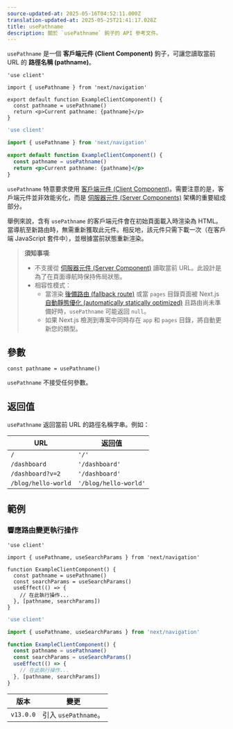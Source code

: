 ```yaml
---
source-updated-at: 2025-05-16T04:52:11.000Z
translation-updated-at: 2025-05-25T21:41:17.028Z
title: usePathname
description: 關於 `usePathname` 鉤子的 API 參考文件。
---
```


`usePathname` 是一個 **客戶端元件 (Client Component)** 鉤子，可讓您讀取當前 URL 的 **路徑名稱 (pathname)**。

```tsx filename="app/example-client-component.tsx" switcher
'use client'

import { usePathname } from 'next/navigation'

export default function ExampleClientComponent() {
  const pathname = usePathname()
  return <p>Current pathname: {pathname}</p>
}
```

```jsx filename="app/example-client-component.js" switcher
'use client'

import { usePathname } from 'next/navigation'

export default function ExampleClientComponent() {
  const pathname = usePathname()
  return <p>Current pathname: {pathname}</p>
}
```

`usePathname` 特意要求使用 [客戶端元件 (Client Component)](/docs/app/building-your-application/rendering/client-components)。需要注意的是，客戶端元件並非效能劣化，而是 [伺服器元件 (Server Components)](/docs/app/building-your-application/rendering/server-components) 架構的重要組成部分。

舉例來說，含有 `usePathname` 的客戶端元件會在初始頁面載入時渲染為 HTML。當導航至新路由時，無需重新獲取此元件。相反地，該元件只需下載一次（在客戶端 JavaScript 套件中），並根據當前狀態重新渲染。

> **須知事項**:
>
> - 不支援從 [伺服器元件 (Server Component)](/docs/app/building-your-application/rendering/server-components) 讀取當前 URL。此設計是為了在頁面導航時保持佈局狀態。
> - 相容性模式：
>   - 當渲染 [後備路由 (fallback route)](/docs/pages/api-reference/functions/get-static-paths#fallback-true) 或當 `pages` 目錄頁面被 Next.js [自動靜態優化 (automatically statically optimized)](/docs/pages/building-your-application/rendering/automatic-static-optimization) 且路由尚未準備好時，`usePathname` 可能返回 `null`。
>   - 如果 Next.js 檢測到專案中同時存在 `app` 和 `pages` 目錄，將自動更新您的類型。

## 參數

```tsx
const pathname = usePathname()
```

`usePathname` 不接受任何參數。

## 返回值

`usePathname` 返回當前 URL 的路徑名稱字串。例如：

| URL                 | 返回值               |
| ------------------- | -------------------- |
| `/`                 | `'/'`                |
| `/dashboard`        | `'/dashboard'`       |
| `/dashboard?v=2`    | `'/dashboard'`       |
| `/blog/hello-world` | `'/blog/hello-world'` |

## 範例

### 響應路由變更執行操作

```tsx filename="app/example-client-component.tsx" switcher
'use client'

import { usePathname, useSearchParams } from 'next/navigation'

function ExampleClientComponent() {
  const pathname = usePathname()
  const searchParams = useSearchParams()
  useEffect(() => {
    // 在此執行操作...
  }, [pathname, searchParams])
}
```

```jsx filename="app/example-client-component.js" switcher
'use client'

import { usePathname, useSearchParams } from 'next/navigation'

function ExampleClientComponent() {
  const pathname = usePathname()
  const searchParams = useSearchParams()
  useEffect(() => {
    // 在此執行操作...
  }, [pathname, searchParams])
}
```

| 版本       | 變更                      |
| ---------- | ------------------------- |
| `v13.0.0` | 引入 `usePathname`。      |